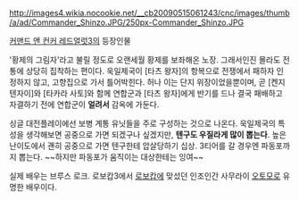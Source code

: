 http://images4.wikia.nocookie.net/__cb20090515061243/cnc/images/thumb/a/ad/Commander_Shinzo.JPG/250px-Commander_Shinzo.JPG

[[커맨드 앤 컨커 레드얼럿3]]의 등장인물


'황제의 그림자'라고 불릴 정도로 오랜세월 황제를 보좌해온 노장. 그래서인진 몰라도 전통에 상당히 집착하는 편이다.
욱일제국이 [타츠 왕자]의 항복으로 전쟁에서 패하자 인정하지 않고, 고향집으로 가서 틀어박힌다. 허나 이는 단지 위장이었을뿐이며, 곧 [켄지 텐자이]와 [타카라 사토]와 함께 연합군과 [타츠 왕자]에게 반기를 드나 결국 패배하고 자결하기 전에 연합군이 '''얼려서''' 감옥에 가둔다.  

싱글 대전플레이에선 보병 계통 유닛들을 주로 구성하는 것으로 나온다. 욱일제국의 특성을 생각해보면 공중으로 가면 되겠구나 싶겠지만, '''텐구도 우질라게 많이 뽑는다'''. 높은 난이도에서 괜히 공중으로 가면 텐구한테 압살당하기 십상. 3티어를 갈 경우엔 파동포까지 뽑는다. ~~하지만 파동포가 움직이는 대상한테는 잉여~~

실제 배우는 브루스 로크.  로보캅3에서 [[로보캅]]에 맞섰던 인조인간 사무라이 [[오토모]]로 유명한 배우이다.
